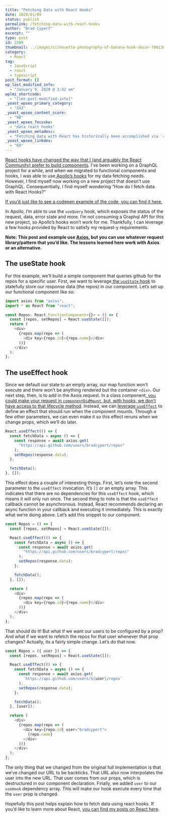 ```yaml
---
title: "Fetching Data with React Hooks"
date: 2020/01/09
status: publish
permalink: /fetching-data-with-react-hooks
author: "Brad Cypert"
excerpt: ""
type: post
id: 2208
thumbnail: ../images/silhouette-photography-of-banana-hook-decor-706138.jpg
category:
  - React
tag:
  - JavaScript
  - react
  - typescript
post_format: []
wp_last_modified_info:
  - "January 9, 2020 @ 2:42 am"
wplmi_shortcode:
  - "[lmt-post-modified-info]"
_yoast_wpseo_primary_category:
  - "243"
_yoast_wpseo_content_score:
  - "90"
_yoast_wpseo_focuskw:
  - "data react hooks"
_yoast_wpseo_metadesc:
  - "Fetching data with React has historically been accomplished via `componentDidMount`, however, we can accomplish similar effects via useState and useEffect."
_yoast_wpseo_linkdex:
  - "69"
---
```


[React hooks have changed the way that I (and arguably the React Community) prefer to build components](https://reactjs.org/docs/hooks-intro.html). I’ve been working on a GraphQL project for a while, and when we migrated to functional components and hooks, I was able to use[ Apollo’s hooks](https://www.apollographql.com/docs/react/api/react-hooks/) for my data fetching needs. However, I find myself now working on a new project that doesn’t use GraphQL. Consequentially, I find myself wondering “How do I fetch data with React Hooks?”

[If you’d just like to see a codepen example of the code, you can find it here.](https://jsfiddle.net/bradcypert/jhrt40yv/6/)

In Apollo, I’m able to use the `useQuery` hook, which exposes the status of the request, data, error state and more. I’m not consuming a Graphql API for this new project, so Apollo’s hooks won’t work for me. Thankfully, I can leverage a few hooks provided by React to satisfy my request-y requirements.

**Note: This post and example use [Axios](https://github.com/axios/axios), but you can use whatever request library/pattern that you’d like. The lessons learned here work with Axios or an alternative.**

## The useState hook

For this example, we’ll build a simple component that queries github for the repos for a specific user. First, we want to leverage[ the `useState` hook](https://reactjs.org/docs/hooks-state.html) to statefully store our response data (the repos) in our component. Let’s set up our functional component like so:

```typescript
import axios from "axios";
import * as React from "react";

const Repos: React.FunctionComponent<{}> = () => {
  const [repos, setRepos] = React.useState([]);
  return (
    <div>
      {repos.map(repo => (
        <div key={repo.id}>{repo.name}</div>
      ))}
    </div>
  );
};
```

## The useEffect hook

Since we default our state to an empty array, our map function won’t execute and there won’t be anything rendered but the container `<div>`. Our next step, then, is to add in the Axois request. In a class component,[ you could make your request in `componentDidMount`, but, with hooks, we don’t have access to that lifecycle method](https://reactjs.org/docs/hooks-overview.html#effect-hook). Instead, we can [leverage `useEffect`](https://reactjs.org/docs/hooks-effect.html) to define an effect that should run when the component mounts. Through a few other parameters, we can even make it so this effect reruns when we change props, which we’ll do later.

```typescript
React.useEffect(() => {
  const fetchData = async () => {
    const response = await axios.get(
      "https://api.github.com/users/bradcypert/repos"
    );
    setRepos(response.data);
  };

  fetchData();
}, []);
```

This effect does a couple of interesting things. First, let’s note the second parameter to the `useEffect` invocation. It’s `[]` or an empty array. This indicates that there are no dependencies for this `useEffect` hook, which means it will only run once. The second thing to note is that the `useEffect` callback cannot be asynchronous. Instead, React recommends declaring an async function in your callback and executing it immediately. This is exactly what we’re doing above. Let’s add this snippet to our component.

```typescript
const Repos = () => {
  const [repos, setRepos] = React.useState([]);

  React.useEffect(() => {
    const fetchData = async () => {
      const response = await axios.get(
        "https://api.github.com/users/bradcypert/repos"
      );
      setRepos(response.data);
    };

    fetchData();
  }, []);

  return (
    <div>
      {repos.map(repo => (
        <div key={repo.id}>{repo.name}</div>
      ))}
    </div>
  );
};
```

That should do it! But what if we want our users to be configured by a prop? And what if we want to refetch the repos for that user whenever that prop changes? Actually, its a fairly simple change. Let’s do that now.

```typescript
const Repos = ({ user }) => {
  const [repos, setRepos] = React.useState([]);

  React.useEffect(() => {
    const fetchData = async () => {
      const response = await axios.get(
        `https://api.github.com/users/${user}/repos`
      );
      setRepos(response.data);
    };

    fetchData();
  }, [user]);

  return (
    <div>
      {repos.map(repo => (
        <div key={repo.id} user="bradcypert">
          {repo.name}
        </div>
      ))}
    </div>
  );
};
```

The only thing that we changed from the original full implementation is that we’ve changed our URL to be backticks. That URL also now interpolates the user into the new URL. That user comes from our props, which is destructured in our component declaration. Finally, we added `user` to our `useHook` dependency array. This will make our hook execute every time that the `user` prop is changed.

Hopefully this post helps explain how to fetch data using react hooks. If you’d like to learn more about React, [you can find my posts on React here](/tags/react).
